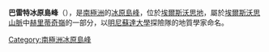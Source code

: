 {{Coord|79|20|S|81|24|W|source:GNIS|display=title}}

'''巴雷特冰原島峰'''（{{lang-en|Barrett Nunataks}}），是[[南極洲|南極洲]]的[[冰原島峰|冰原島峰]]，位於[[埃爾斯沃思地|埃爾斯沃思地]]，屬於[[埃爾斯沃思山脈|埃爾斯沃思山脈]]中[[赫里蒂奇嶺|赫里蒂奇嶺]]的一部分，以[[明尼蘇達大學|明尼蘇達大學]]探險隊的地質學家命名。

{{DEFAULTSORT:Barrett Nunataks}}
[[Category:南極洲冰原島峰|Category:南極洲冰原島峰]]


{{EllsworthLand-geo-stub}}